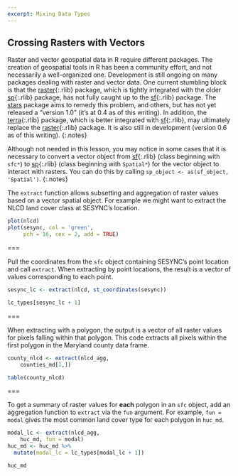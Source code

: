 ```yaml
---
excerpt: Mixing Data Types
---
```


## Crossing Rasters with Vectors

Raster and vector geospatial data in R require different packages. 
The creation of geospatial tools in R has been a community effort, and not
necessarily a well-organized one. Development is still ongoing on many packages
dealing with raster and vector data.
One current stumbling block is that the [raster](){:.rlib} package, which is tightly 
integrated with the older [sp](){:.rlib} package, has not fully caught up to the [sf](){:.rlib} package. 
The [stars](https://r-spatial.github.io/stars/) package aims to remedy this problem,
and others, but has not yet released a "version 1.0" (it's at 0.4 as of this
writing). In addition, the [terra](){:.rlib} package, which is better integrated with
[sf](){:.rlib}, may ultimately replace the [raster](){:.rlib} package. It is also still in
development (version 0.6 as of this writing).
{:.notes}

Although not needed in this lesson, you may notice in some cases that it is necessary to
convert a vector object from [sf](){:.rlib} (class beginning with `sfc*`) to [sp](){:.rlib}
(class beginning with `Spatial*`) for the vector object to interact with rasters.
You can do this by calling `sp_object <- as(sf_object, 'Spatial')`.
{:.notes}

The `extract` function allows subsetting and aggregation of raster values based
on a vector spatial object. For example we might want to extract the NLCD land cover 
class at SESYNC's location.

```r
plot(nlcd)
plot(sesync, col = 'green',
     pch = 16, cex = 2, add = TRUE)
```

===

Pull the coordinates from the `sfc` object containing SESYNC's point location and call `extract`.
When extracting by point locations, the result is a vector of values corresponding to each point. 

```r
sesync_lc <- extract(nlcd, st_coordinates(sesync))
```

```r
lc_types[sesync_lc + 1]
```

===

When extracting with a polygon, the output is a vector of all raster values for
pixels falling within that polygon. This code extracts all pixels within the first
polygon in the Maryland county data frame.

```r
county_nlcd <- extract(nlcd_agg,
    counties_md[1,])
```

```r
table(county_nlcd)
```

===

To get a summary of raster values for **each** polygon in an `sfc`
object, add an aggregation function to `extract` via the `fun` argument. For
example, `fun = modal` gives the most common land cover type for each polygon in
`huc_md`.

```r
modal_lc <- extract(nlcd_agg,
    huc_md, fun = modal)
huc_md <- huc_md %>%
  mutate(modal_lc = lc_types[modal_lc + 1])
```

```r
huc_md
```

